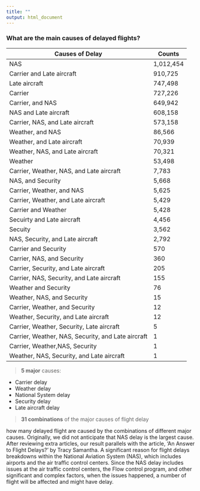 ```yaml
---
title: ""
output: html_document
---
```


### What are the main causes of delayed flights?

Causes of Delay                                    | Counts
---------------------------------------------------|--------------
NAS                                                | 1,012,454
Carrier and Late aircraft                          | 910,725
Late aircraft                                      | 747,498	  
Carrier                                            | 727,226
Carrier, and NAS                                   | 649,942
NAS and Late aircraft                              | 608,158
Carrier, NAS, and Late aircraft                    | 573,158
Weather, and NAS                                   | 86,566
Weather, and Late aircraft                         | 70,939
Weather, NAS, and Late aircraft                    | 70,321
Weather                                            | 53,498
Carrier, Weather, NAS, and Late aircraft           | 7,783
NAS, and Security                                  | 5,668
Carrier, Weather, and NAS                          | 5,625
Carrier, Weather, and Late aircraft                | 5,429
Carrier and Weather                                | 5,428
Secuirty and Late aircraft                         | 4,456
Secuity                                            | 3,562
NAS, Security, and Late aircraft                   | 2,792
Carrier and Security                               | 570
Carrier, NAS, and Security                         | 360
Carrier, Security, and Late aircraft               | 205
Carrier, NAS, Security, and Late aircraft          | 155
Weather and Security                               | 76
Weather, NAS, and Security                         | 15
Carrier, Weather, and Security                     | 12
Weather, Security, and Late aircraft               | 12
Carrier, Weather, Security, Late aircraft          | 5
Carrier, Weather, NAS, Security, and Late aircraft | 1
Carrier, Weather,NAS, Security                     | 1
Weather, NAS, Security, and Late aircraft          | 1


> **5 major** causes:
        
  * Carrier delay
  * Weather delay 
  * National System delay 
  * Security delay 
  * Late aircraft delay 


> **31 combinations** of the major causes of flight delay


how many delayed flight are caused by the combinations of different major causes. Originally, we did not anticipate that NAS delay is the largest cause. After reviewing extra articles, our result parallels with the article, ‘An Answer to Flight Delays?’ by Tracy Samantha. A significant reason for flight delays breakdowns within the National Aviation System (NAS), which includes airports and the air traffic control centers. Since the NAS delay includes issues at the air traffic control centers, the Flow control program, and other significant and complex factors, when the issues happened, a number of flight will be affected and might have delay.

